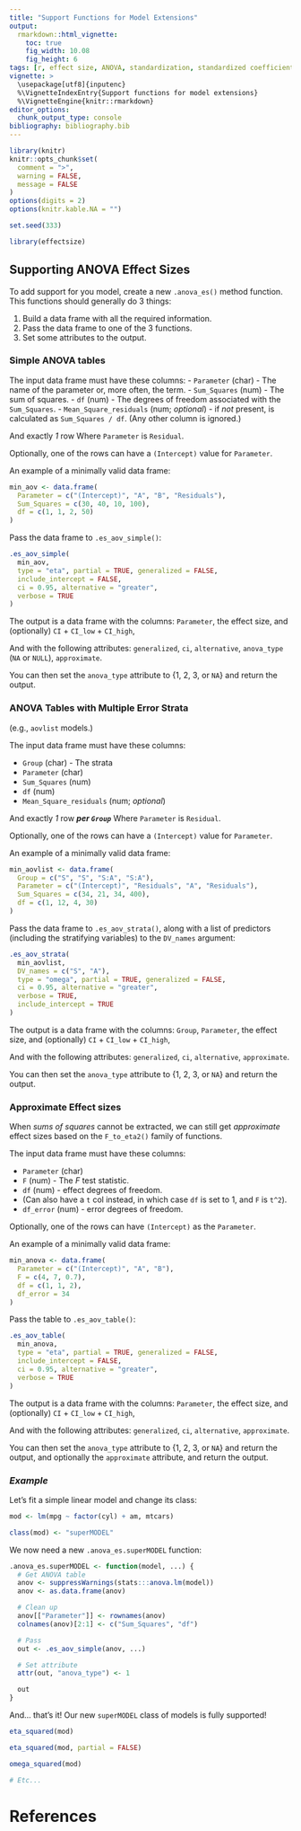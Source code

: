 ```yaml
---
title: "Support Functions for Model Extensions"
output: 
  rmarkdown::html_vignette:
    toc: true
    fig_width: 10.08
    fig_height: 6
tags: [r, effect size, ANOVA, standardization, standardized coefficients]
vignette: >
  \usepackage[utf8]{inputenc}
  %\VignetteIndexEntry{Support functions for model extensions}
  %\VignetteEngine{knitr::rmarkdown}
editor_options: 
  chunk_output_type: console
bibliography: bibliography.bib
---
```


```r
library(knitr)
knitr::opts_chunk$set(
  comment = ">",
  warning = FALSE,
  message = FALSE
)
options(digits = 2)
options(knitr.kable.NA = "")

set.seed(333)
```

```r
library(effectsize)
```

## Supporting ANOVA Effect Sizes

To add support for you model, create a new `.anova_es()` method function. This functions should generally do 3 things:

1. Build a data frame with all the required information.
2. Pass the data frame to one of the 3 functions.
3. Set some attributes to the output.

### Simple ANOVA tables

The input data frame must have these columns:
- `Parameter` (char) - The name of the parameter or, more often, the term.
- `Sum_Squares` (num) - The sum of squares.
- `df` (num) - The degrees of freedom associated with the `Sum_Squares`.
- `Mean_Square_residuals` (num; *optional*) - if *not* present, is calculated as `Sum_Squares / df`.
(Any other column is ignored.)

And exactly *1* row Where `Parameter` is `Residual`.

Optionally, one of the rows can have a `(Intercept)` value for `Parameter`.

An example of a minimally valid data frame:

```r
min_aov <- data.frame(
  Parameter = c("(Intercept)", "A", "B", "Residuals"),
  Sum_Squares = c(30, 40, 10, 100),
  df = c(1, 1, 2, 50)
)
```

Pass the data frame to `.es_aov_simple()`:

```r
.es_aov_simple(
  min_aov,
  type = "eta", partial = TRUE, generalized = FALSE,
  include_intercept = FALSE,
  ci = 0.95, alternative = "greater",
  verbose = TRUE
)
```

The output is a data frame with the columns: `Parameter`, the effect size, and (optionally) `CI` + `CI_low` + `CI_high`,

And with the following attributes: `generalized`, `ci`, `alternative`, `anova_type` (`NA` or `NULL`), `approximate`.

You can then set the `anova_type` attribute to {1, 2, 3, or `NA`} and return the output.

### ANOVA Tables with Multiple Error Strata

(e.g., `aovlist` models.)

The input data frame must have these columns:

- `Group` (char) - The strata
- `Parameter` (char)
- `Sum_Squares` (num)
- `df` (num)
- `Mean_Square_residuals` (num; *optional*)

And exactly *1* row ***per `Group`*** Where `Parameter` is `Residual`.

Optionally, one of the rows can have a `(Intercept)` value for `Parameter`.

An example of a minimally valid data frame:

```r
min_aovlist <- data.frame(
  Group = c("S", "S", "S:A", "S:A"),
  Parameter = c("(Intercept)", "Residuals", "A", "Residuals"),
  Sum_Squares = c(34, 21, 34, 400),
  df = c(1, 12, 4, 30)
)
```

Pass the data frame to `.es_aov_strata()`, along with a list of predictors (including the stratifying variables) to the `DV_names` argument:

```r
.es_aov_strata(
  min_aovlist,
  DV_names = c("S", "A"),
  type = "omega", partial = TRUE, generalized = FALSE,
  ci = 0.95, alternative = "greater",
  verbose = TRUE,
  include_intercept = TRUE
)
```

The output is a data frame with the columns: `Group`, `Parameter`, the effect size, and (optionally) `CI` + `CI_low` + `CI_high`,

And with the following attributes: `generalized`, `ci`, `alternative`, `approximate`.

You can then set the `anova_type` attribute to {1, 2, 3, or `NA`} and return the output.


### Approximate Effect sizes

When *sums of squares* cannot be extracted, we can still get *approximate* effect sizes based on the `F_to_eta2()` family of functions.

The input data frame must have these columns:

- `Parameter` (char)
- `F` (num) - The *F* test statistic.
- `df` (num) - effect degrees of freedom.
- (Can also have a `t` col instead, in which case `df` is set to 1, and `F` is `t^2`).
- `df_error` (num) - error degrees of freedom.

Optionally, one of the rows can have `(Intercept)` as the `Parameter`.

An example of a minimally valid data frame:

```r
min_anova <- data.frame(
  Parameter = c("(Intercept)", "A", "B"),
  F = c(4, 7, 0.7),
  df = c(1, 1, 2),
  df_error = 34
)
```

Pass the table to `.es_aov_table()`:

```r
.es_aov_table(
  min_anova,
  type = "eta", partial = TRUE, generalized = FALSE,
  include_intercept = FALSE,
  ci = 0.95, alternative = "greater",
  verbose = TRUE
)
```

The output is a data frame with the columns: `Parameter`, the effect size, and (optionally) `CI` + `CI_low` + `CI_high`,

And with the following attributes: `generalized`, `ci`, `alternative`, `approximate`.

You can then set the `anova_type` attribute to {1, 2, 3, or `NA`} and return the output, and optionally the `approximate` attribute, and return the output.

### *Example*

Let's fit a simple linear model and change its class:

```r
mod <- lm(mpg ~ factor(cyl) + am, mtcars)

class(mod) <- "superMODEL"
```

We now need a new `.anova_es.superMODEL` function:

```r
.anova_es.superMODEL <- function(model, ...) {
  # Get ANOVA table
  anov <- suppressWarnings(stats:::anova.lm(model))
  anov <- as.data.frame(anov)

  # Clean up
  anov[["Parameter"]] <- rownames(anov)
  colnames(anov)[2:1] <- c("Sum_Squares", "df")

  # Pass
  out <- .es_aov_simple(anov, ...)

  # Set attribute
  attr(out, "anova_type") <- 1

  out
}
```

And... that's it! Our new `superMODEL` class of models is fully supported!

```r
eta_squared(mod)

eta_squared(mod, partial = FALSE)

omega_squared(mod)

# Etc...
```


<!-- ## Supporting Model Re-Fitting with Standardized Data -->

<!-- `effectsize::standardize.default()` should support your model if you have methods for: -->

<!-- 1. `{insight}` functions. -->
<!-- 2. An `update()` method that can take the model and a data frame via the `data = ` argument. -->

<!-- Or you can make your own `standardize.my_class()` function, DIY-style (possibly using `datawizard::standardize.data.frame()` or `datawizard::standardize.numeric()`). This function should return a fiffed model of the same class as the input model. -->

<!-- ## Supporting Standardized Parameters -->

<!-- `standardize_parameters.default()` offers a few methods of parameter standardization: -->

<!-- - For `method = "refit"` all you need is to have `effectsize::standardize()` support (see above) as well as `parameters::model_parameters()`.   -->
<!-- - ***API for post-hoc methods coming soon...***   -->

<!-- `standardize_parameters.default()` should support your model if it is already supported by `{parameters}` and `{insight}`. -->

<!-- - For `method = "refit"`, to have `effectsize::standardize()` support (see above). -->
<!-- - For the post-hoc methods, you will need to have a method for `standardize_info()` (or use the default method). See next section. -->

<!-- Or you can make your own `standardize_parameters.my_class()` and/or `standardize_info.my_class()` functions. -->

<!-- ## Extracting Post-Hoc Standardization Information (`standardize_info`) -->

<!-- The `standardize_info()` function computes the standardized units needed for standardization; In order to standardize some slope $b_{xi}$, we need to multiply it by a scaling factor: -->

<!-- $$b^*_{xi} = \frac{\text{Deviation}_{xi}}{\text{Deviation}_{y}}\times b_{xi}$$ -->

<!-- These "deviations" are univariate scaling factors of the response and the specific parameter (usin its corresponding feature in the design matrix). Most often these are a single standard deviation (*SD*), but depending on the `robust` and `two_sd` arguments, these can be also be two *MAD*s, etc. -->

<!-- Let's look at an example: -->

<!-- ```{r} -->
<!-- m <- lm(mpg ~ factor(cyl) * am, data = mtcars) -->

<!-- standardize_info(m) -->
<!-- ``` -->

<!-- - The first 4 columns (`Parameter`, `Type`, `Link`, `Secondary_Parameter`) are taken from `parameters::parameters_type()`.   -->
<!-- - The `EffectSize_Type` column is not used here, but is used in the the `{report}` package.   -->
<!-- - `Deviation_Response_Basic` and `Deviation_Response_Smart` correspond to the $\text{Deviation}_{y}$ scalar using two different methods of post-hoc standardization (see `standardize_parameters()` docs for more details).   -->
<!--     - Note then when the response is not standardized (either due to `standardize_parameters(include_response = FALSE)` or because the model uses a non-continuous response), both methods are fixed at **1** (i.e., no standardization with respect to the outcome).   -->
<!-- - `Deviation_Basic` and `Deviation_Smart` correspond to the $\text{Deviation}_{xi}$ scaler using two different methods of post-hoc standardization. -->

<!-- This information is then used by the `standardize_parameters()` to standardize the parameters. -->
    

# References

